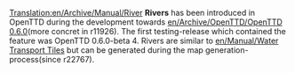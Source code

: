 [[Translation:en/Archive/Manual/River]]
'''Rivers''' has been introduced in OpenTTD during the development towards [[en/Archive/OpenTTD/OpenTTD 0.6.0]](more concret in r11926). The first testing-release which contained the feature was OpenTTD 0.6.0-beta 4. Rivers are similar to [[en/Manual/Water Transport Tiles]] but can be generated during the map generation-process(since r22767).